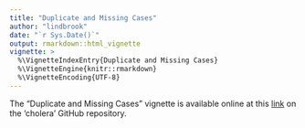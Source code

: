 ```yaml
---
title: "Duplicate and Missing Cases"
author: "lindbrook"
date: "`r Sys.Date()`"
output: rmarkdown::html_vignette
vignette: >
  %\VignetteIndexEntry{Duplicate and Missing Cases}
  %\VignetteEngine{knitr::rmarkdown}
  %\VignetteEncoding{UTF-8}
---
```


The "Duplicate and Missing Cases" vignette is available online at this [link](https://github.com/lindbrook/cholera/blob/master/docs/vignettes/duplicate.missing.cases.md) on the 'cholera' GitHub repository.
